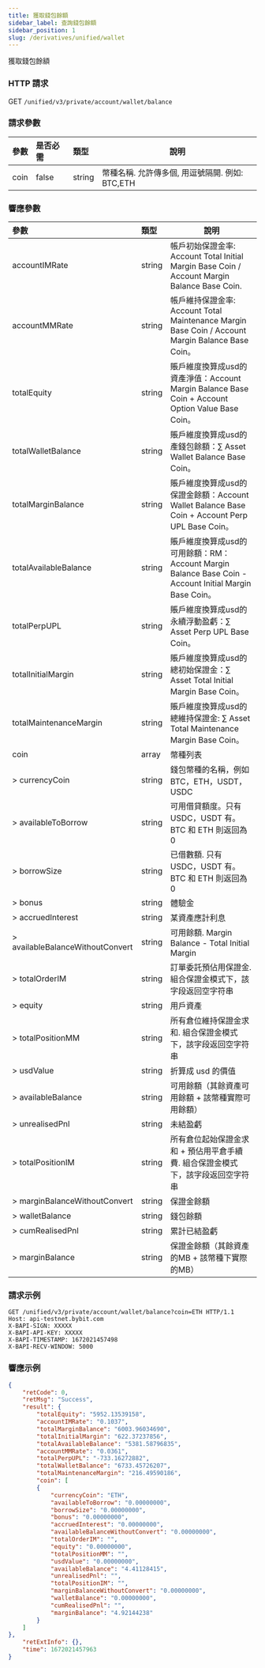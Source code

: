 ```yaml
---
title: 獲取錢包餘額
sidebar_label: 查詢錢包餘額
sidebar_position: 1
slug: /derivatives/unified/wallet
---
```

獲取錢包餘額

### HTTP 請求
GET `/unified/v3/private/account/wallet/balance`

### 請求參數
| 參數 | 是否必需 | 類型 | 說明|
|:----- |:-------|:-----|------ |
|coin |false |string |幣種名稱. 允許傳多個, 用逗號隔開. 例如: BTC,ETH|

### 響應參數
| 參數 | 類型 | 說明|
|:----- |:-----|----- |
|accountIMRate |string |帳戶初始保證金率: Account Total Initial Margin Base Coin / Account Margin Balance Base Coin. |
|accountMMRate |string |帳戶維持保證金率: Account Total Maintenance Margin Base Coin / Account Margin Balance Base Coin。|
|totalEquity |string |賬戶維度換算成usd的資產淨值：Account Margin Balance Base Coin + Account Option Value Base Coin。|
|totalWalletBalance |string |賬戶維度換算成usd的產錢包餘額：∑ Asset Wallet Balance Base Coin。|
|totalMarginBalance |string |賬戶維度換算成usd的保證金餘額：Account Wallet Balance Base Coin + Account Perp UPL Base Coin。|
|totalAvailableBalance |string |賬戶維度換算成usd的可用餘額：RM：Account Margin Balance Base Coin - Account Initial Margin Base Coin。|
|totalPerpUPL |string |賬戶維度換算成usd的永續浮動盈虧：∑ Asset Perp UPL Base Coin。|
|totalInitialMargin |string |賬戶維度換算成usd的總初始保證金：∑ Asset Total Initial Margin Base Coin。|
|totalMaintenanceMargin |string |賬戶維度換算成usd的總維持保證金: ∑ Asset Total Maintenance Margin Base Coin。|
|coin |array |幣種列表 |
|> currencyCoin |string |錢包幣種的名稱，例如 BTC，ETH，USDT，USDC |
|> availableToBorrow |string |可用借貸額度。只有 USDC，USDT 有。 BTC 和 ETH 則返回為 0 |
|> borrowSize |string |已借數額. 只有 USDC，USDT 有。 BTC 和 ETH 則返回為 0|
|> bonus |string |體驗金 |
|> accruedInterest	|string	|某資產應計利息 |
|> availableBalanceWithoutConvert |string |可用餘額. Margin Balance - Total Initial Margin |
|> totalOrderIM |string |訂單委託預佔用保證金. 組合保證金模式下，該字段返回空字符串 |
|> equity |string |用戶資產 |
|> totalPositionMM	|string |所有倉位維持保證金求和. 組合保證金模式下，該字段返回空字符串 |
|> usdValue |string |折算成 usd 的價值 |
|> availableBalance |string |可用餘額（其餘資產可用餘額 + 該幣種實際可用餘額）|
|> unrealisedPnl |string |未結盈虧 |
|> totalPositionIM	|string	|所有倉位起始保證金求和 + 預佔用平倉手續費. 組合保證金模式下，該字段返回空字符串 |
|> marginBalanceWithoutConvert	|string	|保證金餘額 |
|> walletBalance |string |錢包餘額 |
|> cumRealisedPnl |string |累計已結盈虧 |
|> marginBalance |string |保證金餘額（其餘資產的MB + 該幣種下實際的MB）|

### 請求示例

```http
GET /unified/v3/private/account/wallet/balance?coin=ETH HTTP/1.1
Host: api-testnet.bybit.com
X-BAPI-SIGN: XXXXX
X-BAPI-API-KEY: XXXXX
X-BAPI-TIMESTAMP: 1672021457498
X-BAPI-RECV-WINDOW: 5000
```

### 響應示例

```json
{
    "retCode": 0,
    "retMsg": "Success",
    "result": {
        "totalEquity": "5952.13539158",
        "accountIMRate": "0.1037",
        "totalMarginBalance": "6003.96034690",
        "totalInitialMargin": "622.37237856",
        "totalAvailableBalance": "5381.58796835",
        "accountMMRate": "0.0361",
        "totalPerpUPL": "-733.16272882",
        "totalWalletBalance": "6733.45726207",
        "totalMaintenanceMargin": "216.49590186",
        "coin": [
        {
            "currencyCoin": "ETH",
            "availableToBorrow": "0.00000000",
            "borrowSize": "0.00000000",
            "bonus": "0.00000000",
            "accruedInterest": "0.00000000",
            "availableBalanceWithoutConvert": "0.00000000",
            "totalOrderIM": "",
            "equity": "0.00000000",
            "totalPositionMM": "",
            "usdValue": "0.00000000",
            "availableBalance": "4.41128415",
            "unrealisedPnl": "",
            "totalPositionIM": "",
            "marginBalanceWithoutConvert": "0.00000000",
            "walletBalance": "0.00000000",
            "cumRealisedPnl": "",
            "marginBalance": "4.92144238"
        }
    ]
},
    "retExtInfo": {},
    "time": 1672021457963
}
```